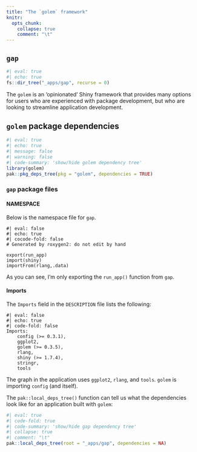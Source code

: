 ```yaml
---
title: "The `golem` framework"
knitr:
  opts_chunk: 
    collapse: true
    comment: "\t"
---
```


## `gap`

```r
#| eval: true
#| echo: true 
fs::dir_tree("_apps/gap", recurse = 0)
```

The `golem` is an 'opinionated' Shiny framework that provides many options for users who are experienced with package development, but who are looking to streamline application development.

## `golem` package dependencies 

```r
#| eval: true
#| echo: true 
#| message: false 
#| warning: false
#| code-summary: 'show/hide golem dependency tree'
library(golem)
pak::pkg_deps_tree(pkg = "golem", dependencies = TRUE)
```

### `gap` package files 

#### NAMESPACE

Below is the namespace file for `gap`.

```verbatim
#| eval: false
#| echo: true 
#| cocode-fold: false
# Generated by roxygen2: do not edit by hand

export(run_app)
import(shiny)
importFrom(rlang,.data)
```

As you can see, I'm only exporting the `run_app()` function from `gap`. 

#### Imports

The `Imports` field in the `DESCRIPTION` file lists the following: 

```verbatim
#| eval: false
#| echo: true 
#| code-fold: false
Imports: 
    config (>= 0.3.1),
    ggplot2,
    golem (>= 0.3.5),
    rlang,
    shiny (>= 1.7.4),
    stringr,
    tools
```

The graph in the application uses `ggplot2`, `rlang`, and `tools`. `golem` is importing `config` (and itself).

The `pak::local_deps_tree()` function can tell us what the dependencies look like for an application built with `golem`:

```r
#| eval: true
#| code-fold: true 
#| code-summary: 'show/hide gap dependency tree'
#| collapse: true 
#| comment: "\t"
pak::local_deps_tree(root = "_apps/gap", dependencies = NA)
```
